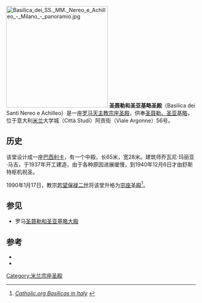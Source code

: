 [[Image:Basilica_dei_SS._MM._Nereo_e_Achilleo_-_Milano_-_panoramio.jpg|270px]]
'''圣聂勒和圣亚基略圣殿'''（Basilica dei Santi Nereo e Achilleo）是一座[[罗马天主教|罗马天主教]][[宗座圣殿|宗座圣殿]]，供奉[[圣聂勒、圣亚基略及圣多弥谛拉|圣聂勒、圣亚基略]]，位于意大利[[米兰|米兰]]大学城（Città Studi）阿贡街（Viale Argonne）56号。

== 历史 ==
该堂设计成一座[[巴西利卡|巴西利卡]]，有一个中殿，长65米，宽28米。建筑师乔瓦尼·玛丽亚·马吉，于1937年开工建造，由于各种原因进展缓慢，到1940年12月6日才由舒斯特枢机祝圣。

1990年1月17日，教宗[[若望保禄二世|若望保禄二世]]将该堂升格为[[宗座圣殿|宗座圣殿]]<ref>{{en}} [http://www.gcatholic.org/churches/data/basITX.htm ''Catholic.org Basilicas in Italy''] {{Wayback|url=http://www.gcatholic.org/churches/data/basITX.htm |date=20151226190014 }}</ref>。

==参见==
*罗马[[圣聂勒和圣亚基略大殿|圣聂勒和圣亚基略大殿]]

== 参考 ==
<references/>
* {{cite book | author = Card. Alfredo Ildefonso Schuster | title = Il battistero della Basilica dei SS. Achilleo e Nereo in Milano |location = Milamo | editor = Edizioni Ancora |year = 1942 | oclc = 886519496 | pages = 18 | via = [http://archive.is/h3ygm/ archive.is]}}
* {{cite web|url=http://www.lombardiabeniculturali.it/architetture/schede/LMD80-00746/|title=Lombardia Beni Culturali - Chiesa dei SS. Nereo e Achilleo|accessdate=2020-12-17|archive-date=2014-10-20|archive-url=https://web.archive.org/web/20141020123328/http://www.lombardiabeniculturali.it/architetture/schede/LMD80-00746/|dead-url=no}}
[[Category:米兰宗座圣殿|Category:米兰宗座圣殿]]